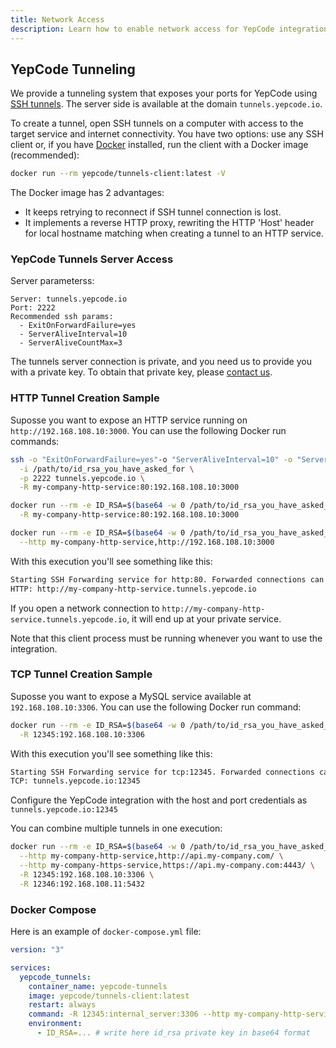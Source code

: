 ```yaml
---
title: Network Access
description: Learn how to enable network access for YepCode integrations to connect with your private services.
---
```


## YepCode Tunneling

We provide a tunneling system that exposes your ports for YepCode using [SSH tunnels](https://www.ssh.com/academy/ssh/tunneling). The server side is available at the domain `tunnels.yepcode.io`.

To create a tunnel, open SSH tunnels on a computer with access to the target service and internet connectivity. You have two options: use any SSH client or, if you have [Docker](https://docker.com) installed, run the client with a Docker image (recommended):

```sh
docker run --rm yepcode/tunnels-client:latest -V
```

The Docker image has 2 advantages:

- It keeps retrying to reconnect if SSH tunnel connection is lost.
- It implements a reverse HTTP proxy, rewriting the HTTP 'Host' header for local hostname matching when creating a tunnel to an HTTP service.

### YepCode Tunnels Server Access

Server parameterss:

```
Server: tunnels.yepcode.io
Port: 2222
Recommended ssh params:
  - ExitOnForwardFailure=yes
  - ServerAliveInterval=10
  - ServerAliveCountMax=3
```

The tunnels server connection is private, and you need us to provide you with a private key. To obtain that private key, please [contact us](https://yepcode.io/contact/).

### HTTP Tunnel Creation Sample

Suposse you want to expose an HTTP service running on `http://192.168.108.10:3000`. You can use the following Docker run commands:

```sh title="SSH client"
ssh -o "ExitOnForwardFailure=yes"-o "ServerAliveInterval=10" -o "ServerAliveCountMax=3" \
  -i /path/to/id_rsa_you_have_asked_for \
  -p 2222 tunnels.yepcode.io \
  -R my-company-http-service:80:192.168.108.10:3000
```

```sh title="Docker image, not using reverse proxy"
docker run --rm -e ID_RSA=$(base64 -w 0 /path/to/id_rsa_you_have_asked_for) yepcode/tunnels-client:latest \
  -R my-company-http-service:80:192.168.108.10:3000
```

```sh title="Docker image, using reverse proxy"
docker run --rm -e ID_RSA=$(base64 -w 0 /path/to/id_rsa_you_have_asked_for) yepcode/tunnels-client:latest \
  --http my-company-http-service,http://192.168.108.10:3000
```

With this execution you'll see something like this:

```sh
Starting SSH Forwarding service for http:80. Forwarded connections can be accessed via the following methods:
HTTP: http://my-company-http-service.tunnels.yepcode.io
```

If you open a network connection to `http://my-company-http-service.tunnels.yepcode.io`, it will end up at your private service.

Note that this client process must be running whenever you want to use the integration.

### TCP Tunnel Creation Sample

Suposse you want to expose a MySQL service available at `192.168.108.10:3306`. You can use the following Docker run command:

```sh
docker run --rm -e ID_RSA=$(base64 -w 0 /path/to/id_rsa_you_have_asked_for) yepcode/tunnels-client:latest \
  -R 12345:192.168.108.10:3306
```

With this execution you'll see something like this:

```sh
Starting SSH Forwarding service for tcp:12345. Forwarded connections can be accessed via the following methods:
TCP: tunnels.yepcode.io:12345
```

Configure the YepCode integration with the host and port credentials as `tunnels.yepcode.io:12345`

You can combine multiple tunnels in one execution:

```sh
docker run --rm -e ID_RSA=$(base64 -w 0 /path/to/id_rsa_you_have_asked_for) yepcode/tunnels-client:latest \
  --http my-company-http-service,http://api.my-company.com/ \
  --http my-company-https-service,https://api.my-company.com:4443/ \
  -R 12345:192.168.108.10:3306 \
  -R 12346:192.168.108.11:5432
```

### Docker Compose

Here is an example of `docker-compose.yml` file:

```yaml
version: "3"

services:
  yepcode_tunnels:
    container_name: yepcode-tunnels
    image: yepcode/tunnels-client:latest
    restart: always
    command: -R 12345:internal_server:3306 --http my-company-http-service,http://api.my-company.com/
    environment:
      - ID_RSA=... # write here id_rsa private key in base64 format
```
